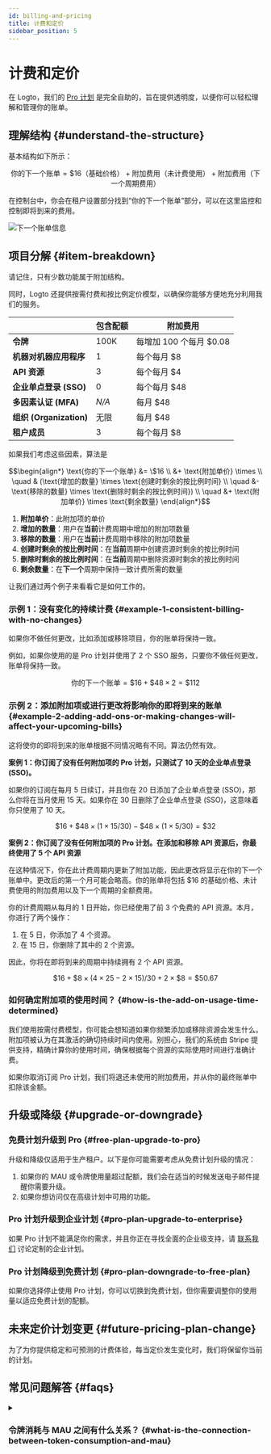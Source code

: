 ```yaml
---
id: billing-and-pricing
title: 计费和定价
sidebar_position: 5
---
```


# 计费和定价

在 Logto，我们的 [Pro 计划](https://logto.io/pricing) 是完全自助的，旨在提供透明度，以便你可以轻松理解和管理你的账单。

## 理解结构 \{#understand-the-structure}

基本结构如下所示：

```math
\text{你的下一个账单} = \$16\text{（基础价格）} + \text{附加费用（未计费使用）} + \text{附加费用（下一个周期费用）}
```

在控制台中，你会在租户设置部分找到“你的下一个账单”部分，可以在这里监控和控制即将到来的费用。

![下一个账单信息](./assets/next-billing-info.png)

## 项目分解 \{#item-breakdown}

请记住，只有少数功能属于附加结构。

同时，Logto 还提供按需付费和按比例定价模型，以确保你能够方便地充分利用我们的服务。

|                         | 包含配额 | 附加费用                |
| ----------------------- | -------- | ----------------------- |
| **令牌**                | 100K     | 每增加 100 个每月 $0.08 |
| **机器对机器应用程序**  | 1        | 每个每月 $8             |
| **API 资源**            | 3        | 每个每月 $4             |
| **企业单点登录 (SSO)**  | 0        | 每个每月 $48            |
| **多因素认证 (MFA)**    | _N/A_    | 每月 $48                |
| **组织 (Organization)** | 无限     | 每月 $48                |
| **租户成员**            | 3        | 每个每月 $8             |

如果我们考虑这些因素，算法是

```math
\begin{align*}
\text{你的下一个账单} &= \$16 \\
&+ \text{附加单价} \times \\
\quad & (\text{增加的数量} \times \text{创建时剩余的按比例时间} \\
\quad &- \text{移除的数量} \times \text{删除时剩余的按比例时间}) \\
\quad &+ \text{附加单价} \times \text{剩余数量}
\end{align*}
```

1. **附加单价**：此附加项的单价
2. **增加的数量**：用户在**当前**计费周期中增加的附加项数量
3. **移除的数量**：用户在**当前**计费周期中移除的附加项数量
4. **创建时剩余的按比例时间**：在**当前**周期中创建资源时剩余的按比例时间
5. **删除时剩余的按比例时间**：在**当前**周期中删除资源时剩余的按比例时间
6. **剩余数量**：在**下一个**周期中保持一致计费所需的数量

让我们通过两个例子来看看它是如何工作的。

### 示例 1：没有变化的持续计费 \{#example-1-consistent-billing-with-no-changes}

如果你不做任何更改，比如添加或移除项目，你的账单将保持一致。

例如，如果你使用的是 Pro 计划并使用了 2 个 SSO 服务，只要你不做任何更改，账单将保持一致。

```math
\text{你的下一个账单} = \$ 16 + \$ 48 \times 2 = \$ 112
```

### 示例 2：添加附加项或进行更改将影响你的即将到来的账单 \{#example-2-adding-add-ons-or-making-changes-will-affect-your-upcoming-bills}

这将使你的即将到来的账单根据不同情况略有不同。算法仍然有效。

**案例 1：你订阅了没有任何附加项的 Pro 计划，只测试了 10 天的企业单点登录 (SSO)。**

如果你的订阅在每月 5 日续订，并且你在 20 日添加了企业单点登录 (SSO)，那么你将在当月使用 15 天。如果你在 30 日删除了企业单点登录 (SSO)，这意味着你只使用了 10 天。

```math
\$16 + \$48 \times (1 \times 15 / 30) - \$48 \times (1 \times 5 / 30) = \$32
```

**案例 2：你订阅了没有任何附加项的 Pro 计划。在添加和移除 API 资源后，你最终使用了 5 个 API 资源**

在这种情况下，你在此计费周期内更新了附加功能，因此更改将显示在你的下一个账单中。更改后的第一个月可能会略高。你的账单将包括 $16 的基础价格、未计费使用的附加费用以及下一个周期的全额费用。

你的计费周期从每月的 1 日开始，你已经使用了前 3 个免费的 API 资源。本月，你进行了两个操作：

1. 在 5 日，你添加了 4 个资源。
2. 在 15 日，你删除了其中的 2 个资源。

因此，你将在即将到来的周期中持续拥有 2 个 API 资源。

```math
\$16 + \$8 \times (4 \times 25 - 2 \times 15) / 30 + 2 \times \$8 = \$50.67
```

### 如何确定附加项的使用时间？ \{#how-is-the-add-on-usage-time-determined}

我们使用按需付费模型，你可能会想知道如果你频繁添加或移除资源会发生什么。附加项被认为在其激活的确切持续时间内使用。别担心，我们的系统由 Stripe 提供支持，精确计算你的使用时间，确保根据每个资源的实际使用时间进行准确计费。

如果你取消订阅 Pro 计划，我们将退还未使用的附加费用，并从你的最终账单中扣除该金额。

## 升级或降级 \{#upgrade-or-downgrade}

### 免费计划升级到 Pro \{#free-plan-upgrade-to-pro}

升级和降级仅适用于生产租户。以下是你可能需要考虑从免费计划升级的情况：

1. 如果你的 MAU 或令牌使用量超过配额，我们会在适当的时候发送电子邮件提醒你需要升级。
2. 如果你想访问仅在高级计划中可用的功能。

### Pro 计划升级到企业计划 \{#pro-plan-upgrade-to-enterprise}

如果 Pro 计划不能满足你的需求，并且你正在寻找全面的企业级支持，请 [联系我们](https://logto.io/contact) 讨论定制的企业计划。

### Pro 计划降级到免费计划 \{#pro-plan-downgrade-to-free-plan}

如果你选择停止使用 Pro 计划，你可以切换到免费计划，但你需要调整你的使用量以适应免费计划的配额。

## 未来定价计划变更 \{#future-pricing-plan-change}

为了为你提供稳定和可预测的计费体验，每当定价发生变化时，我们将保留你当前的计划。

## 常见问题解答 \{#faqs}

<details>

<summary>

### 令牌消耗与 MAU 之间有什么关系？ \{#what-is-the-connection-between-token-consumption-and-mau}

</summary>

Logto 使用基于令牌的认证 (Authentication)。单个用户登录一次可能涉及消耗两个或三个令牌：ID 令牌、访问令牌和刷新令牌。如果你使用诸如 M2M 或组织 (Organization) 之类的功能，可能还会涉及其他令牌，例如 M2M 令牌或组织令牌。令牌消耗取决于用户如何与你的系统交互。为了帮助你跟踪这一点，我们在 <CloudLink to="/dashboard">控制台 > 仪表板</CloudLink> 中提供了实时令牌使用监控。以下是一个示例：我们的免费计划提供 100k 个免费令牌，可以支持大约 30k-50k 的 MAU（每月活跃用户）。

</details>
